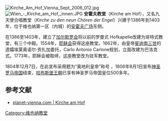 [[File:Kirche_Am_Hof_Vienna_Sept_2006_012.jpg|thumb]]
[[File:Wien_-_Kirche_am_Hof,_innen.JPG|thumb]]
'''安霍夫教堂'''（Kirche am Hof），又名九天使合唱教堂（''Kirche zu den neun Chören der Engel''）兴建于1386年到1403年，位于维也纳第一区（内城）的[[安霍夫广场|安霍夫广场]]东侧。

在1386至1403年，建立了[[加尔默罗会|加尔默罗会]]将以前的罗曼式 Hofkapelle改建为哥特式教堂，有三个中殿。1554年，[[耶稣会|耶稣会]]获得这座教堂。1662年，由皇帝[[斐迪南三世_(神圣罗马帝国)|斐迪南三世]]的遗孀埃莱奥诺尔·贡扎加委托，Carlo Antonio Carlone规划，立面改建为巴洛克式。1773年，耶稣会被取缔，这座教堂改为驻军教堂。 

1804年12月7日，在此宣布采用题为“奥地利皇帝”称号 ，1806年8月1日宣布[[神圣罗马帝国|神圣罗马帝国]]结束，[[哈布斯堡王朝|哈布斯堡王朝]]已享有神圣罗马帝国皇位500多年。

== 参考文献 ==
* [http://www.planet-vienna.com/spots/Kirche_AmHof/kirche_amhof.htm planet-vienna.com | Kirche am Hof]{{Wayback|url=http://www.planet-vienna.com/spots/Kirche_AmHof/kirche_amhof.htm |date=20090503074845 }}

[[Category:维也纳教堂|Category:维也纳教堂]]